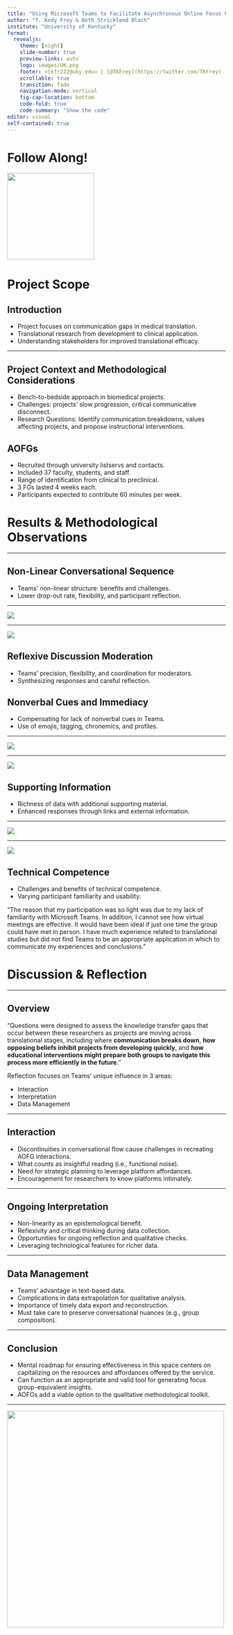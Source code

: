```yaml
---
title: "Using Microsoft Teams to Facilitate Asynchronous Online Focus Groups"
author: "T. Kody Frey & Beth Strickland Bloch"
institute: "University of Kentucky" 
format: 
  revealjs:
    theme: [night]
    slide-number: true
    preview-links: auto
    logo: images/UK.png
    footer: <tkfr222@uky.edu> | [@TKFrey](https://twitter.com/TKFrey) | [tkodyfrey.github.io](https://tkodyfrey.github.io)
    scrollable: true
    transition: fade
    navigation-mode: vertical
    fig-cap-location: bottom
    code-fold: true
    code-summary: "Show the code"
editor: visual
self-contained: true
---
```


# Follow Along!

![](images/Front.png){fig-align="center" width="200"}

# Project Scope

## Introduction

-   Project focuses on communication gaps in medical translation.
-   Translational research from development to clinical application.
-   Understanding stakeholders for improved translational efficacy.

------------------------------------------------------------------------

## Project Context and Methodological Considerations

-   Bench-to-bedside approach in biomedical projects.
-   Challenges: projects' slow progression, critical communicative disconnect.
-   Research Questions: Identify communication breakdowns, values affecting projects, and propose instructional interventions.

## AOFGs

-   Recruited through university listservs and contacts.
-   Included 37 faculty, students, and staff.
-   Range of identification from clinical to preclinical.
-   3 FGs lasted 4 weeks each.
-   Participants expected to contribute 60 minutes per week.

# Results & Methodological Observations

------------------------------------------------------------------------

## Non-Linear Conversational Sequence

-   Teams' non-linear structure: benefits and challenges.
-   Lower drop-out rate, flexibility, and participant reflection.

------------------------------------------------------------------------

![](images/Figure%201_Blind.png){fig-align="center"}

------------------------------------------------------------------------

![](images/Figure%202_Blind.png){fig-align="center"}

## Reflexive Discussion Moderation

-   Teams' precision, flexibility, and coordination for moderators.
-   Synthesizing responses and careful reflection.

## Nonverbal Cues and Immediacy

-   Compensating for lack of nonverbal cues in Teams.
-   Use of emojis, tagging, chronemics, and profiles.

------------------------------------------------------------------------

![](images/Figure%203_Blind.png){fig-align="center"}

------------------------------------------------------------------------

![](images/Figure%204_Blind.png){fig-align="center"}

## Supporting Information

-   Richness of data with additional supporting material.
-   Enhanced responses through links and external information.

------------------------------------------------------------------------

![](images/Figure%205_Blind.png){fig-align="center"}

------------------------------------------------------------------------

![](images/Figure%206_Blind.png){fig-align="center"}

## Technical Competence {.smaller}

-   Challenges and benefits of technical competence.
-   Varying participant familiarity and usability.

"The reason that my participation was so light was due to my lack of familiarity with Microsoft Teams. In addition, I cannot see how virtual meetings are effective. It would have been ideal if just one time the group could have met in person. I have much experience related to translational studies but did not find Teams to be an appropriate application in which to communicate my experiences and conclusions."

# Discussion & Reflection

------------------------------------------------------------------------

## Overview {.smaller}

"Questions were designed to assess the knowledge transfer gaps that occur between these researchers as projects are moving across translational stages, including where **communication breaks down**, **how opposing beliefs inhibit projects from developing quickly**, and **how educational interventions might prepare both groups to navigate this process more efficiently in the future**."

Reflection focuses on Teams' unique influence in 3 areas:

-   Interaction
-   Interpretation
-   Data Management

------------------------------------------------------------------------

## Interaction

-   Discontinuities in conversational flow cause challenges in recreating AOFG interactions.
-   What counts as insightful reading (i.e., functional noise).
-   Need for strategic planning to leverage platform affordances.
-   Encouragement for researchers to know platforms intimately.

------------------------------------------------------------------------

## Ongoing Interpretation

-   Non-linearity as an epistemological benefit.
-   Reflexivity and critical thinking during data collection.
-   Opportunities for ongoing reflection and qualitative checks.
-   Leveraging technological features for richer data.

------------------------------------------------------------------------

## Data Management

-   Teams' advantage in text-based data.
-   Complications in data extrapolation for qualitative analysis.
-   Importance of timely data export and reconstruction.
-   Must take care to preserve conversational nuances (e.g., group composition).

------------------------------------------------------------------------

## Conclusion

-   Mental roadmap for ensuring effectiveness in this space centers on capitalizing on the resources and affordances offered by the service.
-   Can function as an appropriate and valid tool for generating focus group-equivalent insights.
-   AOFGs add a viable option to the qualitative methodological toolkit.

------------------------------------------------------------------------

![](images/AOFG.png){fig-align="center" width="500"}
